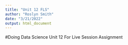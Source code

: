 ```yaml
---
title: "Unit 12 FLS"
author: "Roslyn Smith"
date: "3/21/2022"
output: html_document
---
```

#Doing Data Science Unit 12 For Live Session Assignment

